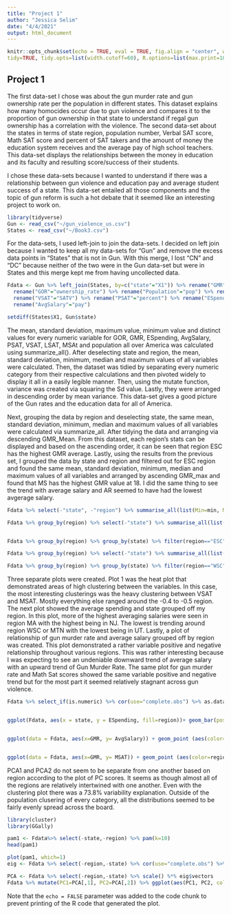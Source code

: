 ```yaml
---
title: "Project 1"
author: "Jessica Selim"
date: "4/4/2021"
output: html_document
---
```


```r
knitr::opts_chunk$set(echo = TRUE, eval = TRUE, fig.align = "center", warning = F, message = F,
tidy=TRUE, tidy.opts=list(width.cutoff=60), R.options=list(max.print=100))
```

## Project 1

The first data-set I chose was about the gun murder rate and gun ownership rate per the population in different states. This dataset explains how many homocides occur due to gun violence and compares it to the proportion of gun ownership in that state to understand if regal gun ownership has a correlation with the violence. The second data-set about the states in terms of state region, population number, Verbal SAT score, Math SAT score and percent of SAT takers and the amount of money the education system receives and the average pay of high school teachers. This data-set displays the relationships between the money in education and its faculty and resulting score/success of their students. 

I chose these data-sets because I wanted to understand if there was a relationship between gun violence and education pay and average student success of a state. This data-set entailed all those components and the topic of gun reform is such a hot debate that it seemed like an interesting project to work on. 

```r
library(tidyverse)
Gun <- read_csv("~/gun_violence_us.csv")
States <- read_csv("~/Book3.csv") 
```


For the data-sets, I used left-join to join the data-sets. I decided on left join because I wanted to keep all my data-sets for "Gun" and remove the excess data points in "States" that is not in Gun. With this merge, I lost "CN" and "DC" because neither of the two were in the Gun data-set but were in States and this merge kept me from having uncollected data. 

```r

Fdata <- Gun %>% left_join(States, by=c("state"="X1")) %>% rename("GMR"="mortality_rate") %>% 
  rename("GOR"="ownership_rate") %>% rename("Population"="pop") %>% rename("MSAT"="SATM") %>% 
  rename("VSAT"="SATV") %>% rename("PSAT"="percent") %>% rename("ESpending"="dollars") %>%
  rename("AvgSalary"="pay")

setdiff(States$X1, Gun$state)

```

The mean, standard deviation, maximum value, minimum value and distinct values for every numeric variable for GOR, GMR, ESpending, AvgSalary, PSAT, VSAT, LSAT, MSAt and population all over America was calculated using summarize_all(). After deselecting state and region, the mean, standard deviation, minimum, median and maximum values of all variables were calculated. Then, the dataset was tidied by separating every numeric category from their respective calculations and then pivoted widely to display it all in a easily legible manner. Then, using the mutate function, variance was created via squaring the Sd value. Lastly, they were arranged in descending order by mean variance. This data-set gives a good picture of the Gun rates and the education data for all of America. 
 
Next, grouping the data by region and deselecting state, the same mean, standard deviation, minimum, median and maximum values of all variables were calculated via summarize_all. After tidying the data and arranging via descending GMR_Mean. From this dataset, each region's stats can be displayed and based on the ascending order, it can be seen that region ESC has the highest GMR average. Lastly, using the results from the previous set, I grouped the data by state and region and filtered out for ESC region and found the same mean, standard deviation, minimum, median and maximum values of all variables and arranged by ascending GMR_max and found that MS has the highest GMR value at 18. I did the same thing to see the trend with average salary and AR seemed to have had the lowest avgerage salary. 


```r

Fdata %>% select(-"state", -"region") %>% summarise_all(list(Min=min, Mean=mean, Max=max, Sd=sd, Median=median)) %>% pivot_longer(contains("_")) %>% separate(name,into=c("Category","Statistics")) %>% pivot_wider(names_from="Statistics", values_from="value") %>% mutate(Variance=Sd^2) %>% arrange(Variance)

Fdata %>% group_by(region) %>% select(-"state") %>% summarise_all(list(Min=min, Mean=mean, Max=max, Sd=sd, Median=median)) %>% pivot_longer(contains("_")) %>% pivot_wider(names_from="name", values_from="value") %>% arrange(-GMR_Mean)


Fdata %>% group_by(region) %>% group_by(state) %>% filter(region=="ESC") %>% summarise_all(list(Max=max, Mean=mean, Min=min, Sd=sd, Median=median)) %>% arrange(-GMR_Max) %>% select(1:10)

Fdata %>% group_by(region) %>% select(-"state") %>% summarise_all(list(Min=min, Mean=mean, Max=max, Sd=sd, Median=median)) %>% pivot_longer(contains("_")) %>% pivot_wider(names_from="name", values_from="value") %>% arrange(AvgSalary_Mean)

Fdata %>% group_by(region) %>% group_by(state) %>% filter(region=="WSC") %>% summarise_all(list(Max=max, Mean=mean, Min=min, Sd=sd, Median=median)) %>% arrange(AvgSalary_Min) %>% select(1:10)
```
Three separate plots were created. Plot 1 was the heat plot that demonstrated areas of high clustering between the variables. In this case, the most interesting clusterings was the heavy clustering between VSAT and MSAT. Mostly everything else ranged around the -0.4 to -0.5 region. The next plot showed the average spending and state grouped off my region. In this plot, more of the highest averaging salaries were seen in region MA with the highest being in NJ. The lowest is trending around region WSC or MTN with the lowest being in UT. Lastly, a plot of relationship of gun murder rate and average salary grouped off by region was created. This plot demonstrated a rather variable positive and negative relationship throughout various regions. This was rather interesting because I was expecting to see an undeniable downward trend of average salary with an upward trend of Gun Murder Rate. The same plot for gun murder rate and Math Sat scores showed the same variable positive and negative trend but for the most part it seemed relatively stagnant across gun violence.


```r
Fdata %>% select_if(is.numeric) %>% cor(use="complete.obs") %>% as.data.frame %>%  rownames_to_column %>% pivot_longer(-1) %>%  ggplot(aes(rowname,name,fill=value))+geom_tile()+  geom_text(aes(label=round(value,2)))+  xlab("")+ylab("")+coord_fixed()+ scale_fill_gradient2(low="light blue",mid="light pink",high="light green") + theme(axis.text.x = element_text(size=7, angle=90))


ggplot(Fdata, aes(x = state, y = ESpending, fill=region))+ geom_bar(position="dodge", stat="summary",fun="mean")+ scale_y_continuous("Average Educational Spending", breaks=seq(0,150,55)) + xlab("State") + theme(axis.text.x = element_text(size=10, angle=90)) + ggtitle("Average Educational Spending per Region") + geom_errorbar(stat="summary", fun.data=mean_se, width=1) + scale_fill_brewer(palette = "Set3")


ggplot(data = Fdata, aes(x=GMR, y= AvgSalary)) + geom_point (aes(color=region)) + ggtitle("The Gun murder rate of regions and Avg Teacher Salary") + ylab("Avg Salary") + xlab("Gun Murder Rate") + geom_smooth(method="lm", aes(color=region)) + scale_fill_brewer(palette = "Set3")


ggplot(data = Fdata, aes(x=GMR, y= MSAT)) + geom_point (aes(color=region)) + ggtitle("The Gun murder rate of regions and Math SAT") + ylab("Math SAT") + xlab("Gun Murder Rate") + geom_smooth(method="lm", aes(color=region)) + scale_fill_brewer(palette = "Set3")

```

PCA1 and PCA2 do not seem to be separate from one another based on region according to the plot of PC scores. It seems as though almost all of the regions are relatively intertwined with one another. Even with the clustering plot there was a 73.8% variability explanation. Outside of the population clusering of every category, all the distributions seemed to be fairly evenly spread across the board. 

```r
library(cluster)
library(GGally)

pam1 <- Fdata%>% select(-state,-region) %>% pam(k=10)
head(pam1)

plot(pam1, which=1)
eig <- Fdata %>% select(-region,-state) %>% cor(use="complete.obs") %>% eigen()

PCA <- Fdata %>% select(-region,-state) %>% scale() %*% eig$vectors
Fdata %>% mutate(PC1=PCA[,1], PC2=PCA[,2]) %>% ggplot(aes(PC1, PC2, color=region)) + geom_point() + coord_fixed()

```



Note that the `echo = FALSE` parameter was added to the code chunk to prevent printing of the R code that generated the plot.
